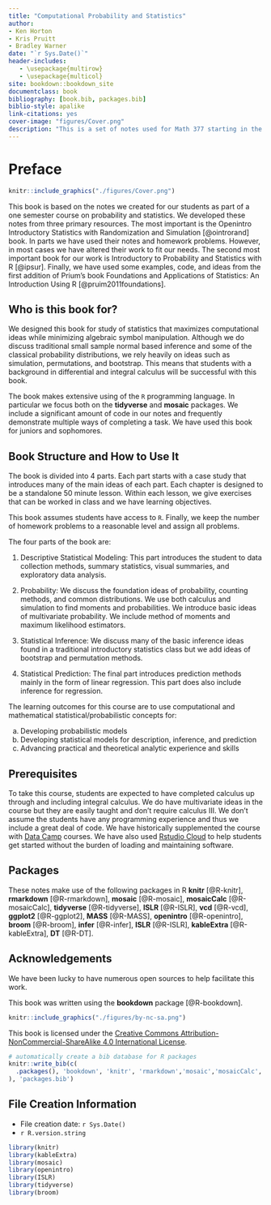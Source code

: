 ```yaml
--- 
title: "Computational Probability and Statistics"
author: 
- Ken Horton
- Kris Pruitt
- Bradley Warner
date: "`r Sys.Date()`"
header-includes:
   - \usepackage{multirow}
   - \usepackage{multicol}
site: bookdown::bookdown_site
documentclass: book
bibliography: [book.bib, packages.bib]
biblio-style: apalike
link-citations: yes
cover-image: "figures/Cover.png"
description: "This is a set of notes used for Math 377 starting in the fall of 2020 that has been compiled into a book."
---
```


# Preface {-}


```r
knitr::include_graphics("./figures/Cover.png")
```
  

This book is based on the notes we created for our students as part of a one semester course on probability and statistics. We developed these notes from three primary resources. The most important is the Openintro Introductory Statistics with Randomization and Simulation [@ointrorand] book. In parts we have used their notes and homework problems. However, in most cases we have altered their work to fit our needs. The second most important book for our work is Introductory to Probability and Statistics with R [@ipsur]. Finally, we have used some examples, code, and ideas from the first addition of Prium's book Foundations and Applications of Statistics: An Introduction Using R [@pruim2011foundations].  

## Who is this book for?

We designed this book for study of statistics that maximizes computational ideas while minimizing algebraic symbol manipulation. Although we do discuss traditional small sample normal based inference and some of the classical probability distributions, we rely heavily on ideas such as simulation, permutations, and bootstrap. This means that students with a background in differential and integral calculus will be successful with this book. 

The book makes extensive using of the `R` programming language. In particular we focus both on the **tidyverse** and **mosaic** packages. We include a significant amount of code in our notes and frequently demonstrate multiple ways of completing a task. We have used this book for juniors and sophomores.

## Book Structure and How to Use It

The book is divided into 4 parts. Each part starts with a case study that introduces many of the main ideas of each part. Each chapter is designed to be a standalone 50 minute lesson. Within each lesson, we give exercises that can be worked in class and we have learning objectives. 

This book assumes students have access to `R`. Finally, we keep the number of homework problems to a reasonable level and assign all problems.

The four parts of the book are:

1. Descriptive Statistical Modeling: This part introduces the student to data collection methods, summary statistics, visual summaries, and exploratory data analysis. 

2. Probability: We discuss the foundation ideas of probability, counting methods, and common distributions. We use both calculus and simulation to find moments and probabilities. We introduce basic ideas of multivariate probability. We include method of moments and maximum likelihood estimators.

3. Statistical Inference: We discuss many of the basic inference ideas found in a traditional introductory statistics class but we add ideas of bootstrap and permutation methods. 

4. Statistical Prediction: The final part introduces prediction methods mainly in the form of linear regression. This part does also include inference for regression.


The learning outcomes for this course are to use computational and mathematical statistical/probabilistic concepts for:

a.	Developing probabilistic models 
b.	Developing statistical models for description, inference, and prediction  
c.	Advancing practical and theoretical analytic experience and skills


## Prerequisites

To take this course, students are expected to have completed calculus up through and including integral calculus. We do have multivariate ideas in the course but they are easily taught and don't require calculus III.  We don't assume the students have any programming experience and thus we include a great deal of code. We have historically supplemented the course with [Data Camp](http://datacamp.com/) courses. We have also used [Rstudio Cloud](http://rstudio.cloud) to help students get started without the burden of loading and maintaining software.

## Packages

These notes make use of the following packages in R **knitr** [@R-knitr], **rmarkdown** [@R-rmarkdown], **mosaic** [@R-mosaic], **mosaicCalc** [@R-mosaicCalc], **tidyverse** [@R-tidyverse], **ISLR** [@R-ISLR], **vcd** [@R-vcd], **ggplot2** [@R-ggplot2], **MASS** [@R-MASS], **openintro** [@R-openintro], **broom** [@R-broom], **infer** [@R-infer],  **ISLR** [@R-ISLR], **kableExtra** [@R-kableExtra], **DT** [@R-DT].

## Acknowledgements 

We have been lucky to have numerous open sources to help facilitate this work.  

This book was written using the **bookdown** package [@R-bookdown].

```r
knitr::include_graphics("./figures/by-nc-sa.png")  
``` 


This book is licensed under the [Creative Commons Attribution-NonCommercial-ShareAlike 4.0 International License](http://creativecommons.org/licenses/by-nc-sa/4.0/).

```r
# automatically create a bib database for R packages
knitr::write_bib(c(
  .packages(), 'bookdown', 'knitr', 'rmarkdown','mosaic','mosaicCalc','vcd','ISLR','tidyverse','ggplot2','MASS','openintro','broom','infer','ISLR','kableExtra','DT'
), 'packages.bib')
```

## File Creation Information 

  * File creation date: `r Sys.Date()`
  * `r R.version.string`


```r
library(knitr)
library(kableExtra)
library(mosaic)
library(openintro)
library(ISLR)
library(tidyverse)
library(broom)
```

